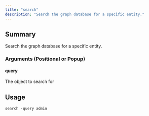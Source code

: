 ```yaml
---
title: "search"
description: "Search the graph database for a specific entity."
---
```


## Summary

Search the graph database for a specific entity.

### Arguments (Positional or Popup)


#### query
The object to search for

## Usage
```
search -query admin
```